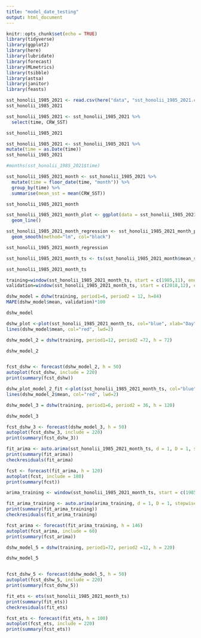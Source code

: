 ```yaml
---
title: "model_date_testing"
output: html_document
---
```


```r
knitr::opts_chunk$set(echo = TRUE)
library(tidyverse)
library(ggplot2)
library(here)
library(lubridate)
library(forecast)
library(MLmetrics)
library(tsibble)
library(astsa)
library(janitor)
library(feasts)
```




```r
sst_honolii_1985_2021 <- read.csv(here("data", "sst_honolii_1985_2021.csv" ))
sst_honolii_1985_2021
```




```r
sst_honolii_1985_2021 <- sst_honolii_1985_2021 %>% 
  select(time, CRW_SST)

sst_honolii_1985_2021
```


```r
sst_honolii_1985_2021 <- sst_honolii_1985_2021 %>%
mutate(time = as.Date(time))
sst_honolii_1985_2021
```

```r
#months(sst_honolii_1985_2021$time)
```


```r
sst_honolii_1985_2021_month <- sst_honolii_1985_2021 %>% 
  mutate(time = floor_date(time, "month")) %>% 
  group_by(time) %>% 
  summarise(mean_sst = mean(CRW_SST))

sst_honolii_1985_2021_month
```


```r
sst_honolii_1985_2021_month_plot <- ggplot(data = sst_honolii_1985_2021_month, aes(x = time, y = mean_sst)) +
  geom_line()

sst_honolii_1985_2021_month_regression <- sst_honolii_1985_2021_month_plot +
  geom_smooth(method="lm", col="black")

sst_honolii_1985_2021_month_regression

```

```r
sst_honolii_1985_2021_month_ts <- ts(sst_honolii_1985_2021_month$mean_sst, start = c(1985, 11), frequency = 12)

sst_honolii_1985_2021_month_ts
```



```r
training=window(sst_honolii_1985_2021_month_ts, start = c(1985,11), end = c(2018,11))
validation=window(sst_honolii_1985_2021_month_ts, start = c(2018,12), end = c(2021,10))
```



```r
dshw_model = dshw(training, period1=6, period2 = 12, h=84)
MAPE(dshw_model$mean, validation)*100

dshw_model

dshw_plot <-plot(sst_honolii_1985_2021_month_ts, col="blue", xlab="Day", ylab="SST", main="DSHW Forecast", type='l')
lines(dshw_model$mean, col="red", lwd=2)
```


```r
dshw_model_2 = dshw(training, period1=12, period2 =72, h = 72)

dshw_model_2


fcst_dshw <- forecast(dshw_model_2, h = 50)
autoplot(fcst_dshw, include = 220)
print(summary(fcst_dshw))

```

```r
dshw_plot_model_2_fit <-plot(sst_honolii_1985_2021_month_ts, col="blue", xlab="Day", ylab="SST", main="DSHW Forecast", type='l')
lines(dshw_model_2$mean, col="red", lwd=2)
```






```r
dshw_model_3 = dshw(training, period1=6, period2 = 36, h = 120)

dshw_model_3

fcst_dshw_3 <- forecast(dshw_model_3, h = 50)
autoplot(fcst_dshw_3, include = 220)
print(summary(fcst_dshw_3))

```





```r
fit_arima <- auto.arima(sst_honolii_1985_2021_month_ts, d = 1, D = 1, stepwise = FALSE, approximation = FALSE, trace = TRUE)
print(summary(fit_arima))
checkresiduals(fit_arima)
```

```r
fcst <- forecast(fit_arima, h = 120)
autoplot(fcst, include = 180)
print(summary(fcst))
```



```r
arima_training <- window(sst_honolii_1985_2021_month_ts, start = c(1985,11), end = c(2018,11))

fit_arima_training <- auto.arima(arima_training, d = 1, D = 1, stepwise = FALSE, approximation = FALSE, trace = TRUE)
print(summary(fit_arima_training))
checkresiduals(fit_arima_training)
```


```r
fcst_arima <- forecast(fit_arima_training, h = 146)
autoplot(fcst_arima, include = 60)
print(summary(fcst_arima))
```


```r
dshw_model_5 = dshw(training, period1=72, period2 =12, h = 220)

dshw_model_5


fcst_dshw_5 <- forecast(dshw_model_5, h = 50)
autoplot(fcst_dshw_5, include = 220)
print(summary(fcst_dshw_5))
```

```r
fit_ets <- ets(sst_honolii_1985_2021_month_ts) 
print(summary(fit_ets))
checkresiduals(fit_ets)
```
```r
fcst_ets <- forecast(fit_ets, h = 100)
autoplot(fcst_ets, include = 220)
print(summary(fcst_ets))
```

